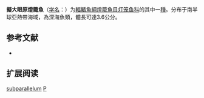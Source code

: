 {{Speciesbox
| name = 擬大眼原燈籠魚
| status = NE
| status_system = IUCN3.1
| image = Protomyctophum subparallelum (no common name).gif
| genus = Protomyctophum
| species = subparallelum
| authority = [[Tåning|Tåning]], 1932
| synonyms = *''Hierops subparallela''<br /><small>Tåning, 1932</small>
*''Myctophum arcticum subparallelum''<br /><small>Tåning, 1932</small>
}}

'''擬大眼原燈籠魚'''（[[学名|学名]]：{{lang|la|''Protomyctophum subparallelum''}}）为[[輻鰭魚綱|輻鰭魚綱]][[燈籠魚目|燈籠魚目]][[灯笼鱼科|灯笼鱼科]]的其中一[[種|種]]。分布于南半球亞熱帶海域，為深海魚類，體長可達3.6公分。

== 参考文献 ==
{{refbegin}}
*{{FishBase_species|genus=Protomyctophum|species=subparallelum|year=2012|month=2}}
{{refend}}

== 扩展阅读 ==
{{refbegin}}
{{wikispecies-inline|Protomyctophum subparallelum|擬大眼原燈籠魚}}
{{refend}}
{{Taxonbar|from=Q1108244}}

[[Category:原燈籠魚屬|subparallelum]]
[[Category:1932年描述的魚類|P]]


{{灯笼鱼目小作品}}
